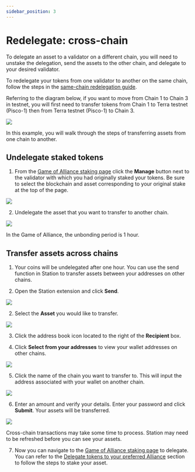 ```yaml
---
sidebar_position: 3
---
```



#  Redelegate: cross-chain

To delegate an asset to a validator on a different chain, you will need to unstake the delegation, send the assets to the other chain, and delegate to your desired validator. 

<Admonition type="info" icon="ℹ️" title="Redelegating on the same chain">

To redelegate your tokens from one validator to another on the same chain, follow the steps in the [same-chain redelegation guide](./redelegate.mdx).

</Admonition>

Referring to the diagram below, if you want to move from Chain 1 to Chain 3 in testnet, you will first need to transfer tokens from Chain 1 to Terra testnet (Pisco-1) then from Terra testnet (Pisco-1) to Chain 3.

<img className="readme-img-sm" src="/img/user-guide/restaking.png" />


In this example, you will walk through the steps of transferring assets from one chain to another.

## Undelegate staked tokens

1. From the [Game of Alliance staking page](https://game-of-alliance.terra.money/staking) click the **Manage** button next to the validator with which you had originally staked your tokens. Be sure to select the blockchain and asset corresponding to your original stake at the top of the page.

<img className="readme-img-md" src="/img/goa/cross-1.png" />

2. Undelegate the asset that you want to transfer to another chain.

<img className="readme-img-sm" src="/img/goa/cross-2.png" />

<Admonition type="info" icon="ℹ️" title="Unbonding period">

In the Game of Alliance, the unbonding period is 1 hour. 

</Admonition>

## Transfer assets across chains

1. Your coins will be undelegated after one hour.  You can use the send function in Station to transfer assets between your addresses on other chains. 

1. Open the Station extension and click **Send**.

<img className="readme-img-sm" src="/img/transfer/1-send.png" />

2. Select the **Asset** you would like to transfer. 

<img className="readme-img-sm" src="/img/transfer/2-send.png" />

3. Click the address book icon located to the right of the **Recipient** box. 

4. Click **Select from your addresses** to view your wallet addresses on other chains. 

<img className="readme-img-sm" src="/img/transfer/3-address.png"/>

5. Click the name of the chain you want to transfer to. This will input the address associated with your wallet on another chain. 

<img className="readme-img-sm" src="/img/transfer/4-chain.png"/>

6. Enter an amount and verify your details. Enter your password and click **Submit**. Your assets will be transferred. 

<img className="readme-img-sm" src="/img/transfer/5-amount.png"/>

<Admonition type="info" icon="ℹ️" title="Wait time">

Cross-chain transactions may take some time to process. Station may need to be refreshed before you can see your assets. 

</Admonition>

7. Now you can navigate to the [Game of Alliance staking page](https://game-of-alliance.terra.money/staking) to delegate. You can refer to the [Delegate tokens to your preferred Alliance](./get-started.mdx#delegate-tokens-to-your-preferred-alliance) section to follow the steps to stake your asset.
